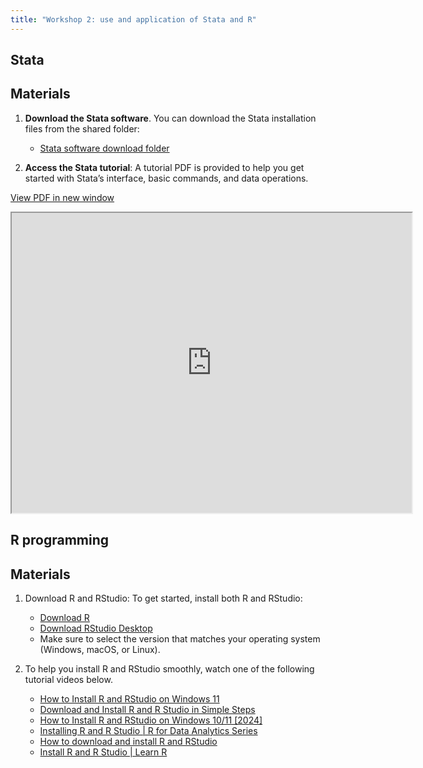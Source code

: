 ```yaml
---
title: "Workshop 2: use and application of Stata and R"
---
```


## Stata

:::: {.callout-note}
## Materials

1.  **Download the Stata software**. You can download the Stata installation files from the shared folder: 

    - [Stata software download folder](https://drive.google.com/drive/folders/1VeVckQFw54D2H-IYYTjq1w-XsdLY3XVn?usp=sharing)

2.  **Access the Stata tutorial**: A tutorial PDF is provided to help you get started with Stata’s interface, basic commands, and data operations.

::::

<a href="https://drive.google.com/file/d/1bP0GDmeDErrcCpTj3tqT0I3LsVv_K7mq/view?usp=sharing" target="_blank" class="btn-slides">View PDF in new window</a>

<iframe src="https://drive.google.com/file/d/1bP0GDmeDErrcCpTj3tqT0I3LsVv_K7mq/preview" width="640" height="480" allow="autoplay">

</iframe>


## R programming


:::: {.callout-note}
## Materials

1. Download R and RStudio: To get started, install both R and RStudio:

    - [Download R](https://cran.r-project.org/)
    - [Download RStudio Desktop](https://posit.co/download/rstudio-desktop/)
    - Make sure to select the version that matches your operating system (Windows, macOS, or Linux).

2. To help you install R and RStudio smoothly, watch one of the following tutorial videos below.

    - [How to Install R and RStudio on Windows 11](https://www.youtube.com/watch?v=H9EBlFDGG4k)
    - [Download and Install R and R Studio in Simple Steps](https://www.youtube.com/watch?v=Tb3R4GLJ45U)
    - [How to Install R and RStudio on Windows 10/11 [2024]](https://www.youtube.com/watch?v=9SzKJH93t5o)
    - [Installing R and R Studio | R for Data Analytics Series](https://www.youtube.com/watch?v=TsnGd6p9oTk&vl=en)
    - [How to download and install R and RStudio](https://m.youtube.com/watch?v=TFGYlKvQEQ4&t=14s)
    - [Install R and R Studio | Learn R](https://www.youtube.com/watch?v=tgPuB-iNww0)

::::















